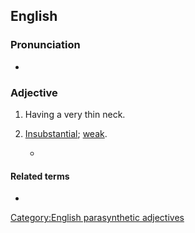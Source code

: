 ==English==

===Pronunciation===
* {{audio|en|En-au-pencil-necked.ogg|Audio (AU)}}

===Adjective===
{{en-adj|head=[[pencil]]-[[necked]]}}

# Having a very thin neck.
# {{lb|en|idiomatic|US|pejorative}} [[insubstantial|Insubstantial]]; [[weak]].
#: {{ux|en|That '''pencil-necked''' geek isn't going to stop me.}}
#* {{quote-journal|en|work=Forbes|date=1997-07-07|title=The geeks have inherited the earth|author=Zina Moukheiber|issn=0015-6914|page=348|pageurl=https://archive.org/details/forbes160julforb/page/348/mode/1up|passage=Science fiction is more than inelegant prose for '''pencil-necked''' teenagers.}}

====Related terms====
* {{l|en|pencil-neck}}

[[Category:English parasynthetic adjectives]]